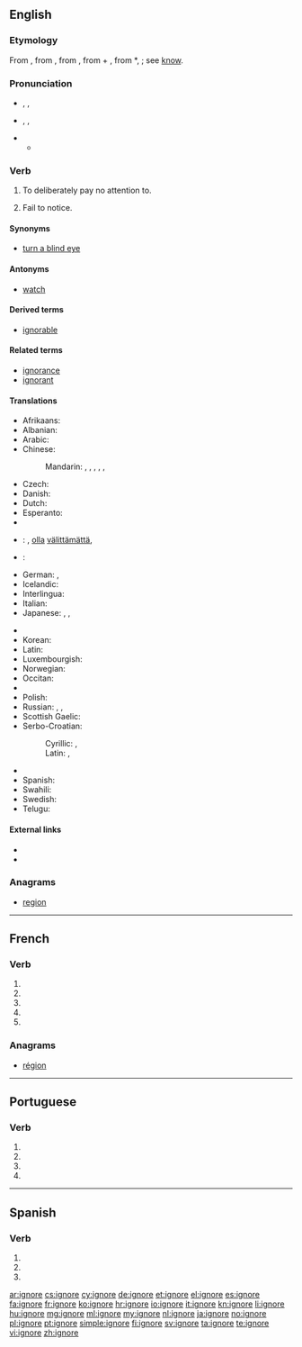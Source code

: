 {{also|ignoré}}
==English==

===Etymology===
From {{etyl|fr}} {{term|ignorer}}, from {{etyl|la}} {{term|ignorare||to have no knowledge of, mistake, take no notice of, ignore}}, from {{term|ignarus||not knowing}}, from {{term|in}} + {{term|gnarus||knowing}}, from *{{term||gnoscere}}, {{term|noscere}}; see [[know]].

===Pronunciation===
* {{a|RP}} {{enPR|ĭgnô'}}, {{IPA|/ɪɡˈnɔː/}}, {{X-SAMPA|/Ig"nO:/}}
* {{a|US}} {{enPR|ĭgnōr'}}, {{IPA|/ɪɡˈnoʊɹ/}}, {{X-SAMPA|/Ig"noUr\/}}
* {{audio|En-us-ignore.ogg|Audio (US)}}
** {{rhymes|ɔː(r)}}

===Verb===
{{en-verb|ignor|ing}}

# To deliberately pay no attention to.
# {{obsolete}} Fail to notice.

====Synonyms====
* [[turn a blind eye]]

====Antonyms====
* [[watch]]

====Derived terms====
* [[ignorable]]

====Related terms====
* [[ignorance]]
* [[ignorant]]

====Translations====
{{trans-top|to deliberately pay no attention to}}
* Afrikaans: {{t-|af|ignoreer}}
* Albanian: {{t-|sq|injoroj}}
* Arabic: {{t-|ar|تجاهل|tr=tajāhala}}
* Chinese:
*: Mandarin: {{t|cmn|忽視|sc=Hani}}, {{t|cmn|忽视|tr=hūshì|sc=Hani}}, {{t-|cmn|忽略|tr=hūlüè|sc=Hani}}, {{t|cmn|不理|tr=bù lǐ|sc=Hani}}, {{t-|cmn|不問|sc=Hani}}, {{t-|cmn|不问|tr=bù wèn|sc=Hani}}
* Czech: {{t+|cs|ignorovat}}
* Danish: {{t-|da|ignorere}}
* Dutch: {{t+|nl|negeren}}
* Esperanto: {{t+|eo|ignori}}
* {{trreq|fo}}
* {{ttbc|fi}}: {{t|fi|jättää huomiotta}}, [[olla]] [[välittää|välittämättä]], {{t-|fi|sivuttaa}} <!-- link as t-SOP if non-idiomatic; put marked word in |alt=; see [[User:Kephir/gadgets/xte#Translation_fixing]] -->
* {{ttbc|fr}}: {{t|fr|ne pas rendre compte de}} <!--note: "ignorer" is incorrect; this means "to be ignorant of", not "to ignore"-->
* German: {{t+|de|ignorieren}}, {{t+|de|missachten}}
* Icelandic: {{t-|is|hunsa}}
* Interlingua: {{t-|ia|ignorar}}
* Italian: {{t+|it|ignorare}}
* Japanese: {{t|ja|顧みない|tr=[[かえりみない]], kaeriminai|sc=Jpan}}, {{t-|ja|無視する|tr=mushi-suru}}, {{t-|ja|目をつぶる|tr=me-o tsuburu}}
{{trans-mid}}
* {{trreq|km}}
* Korean: {{t+|ko|무시하다|tr=musihada|sc=Hang}}
* Latin: {{t-|la|ignoro}}
* Luxembourgish: {{t-|lb|ignoréieren}}
* Norwegian: {{t-|no|ignorere}}
* Occitan: {{t+|oc|ignorar}}
* {{trreq|fa}}
* Polish: {{t+|pl|ignorować}}
* Russian: {{t+|ru|игнорировать|tr=ignorírovat'}}, {{t+|ru|пренебрегать|tr=prenebregát'}}, {{t-|ru|не принимать во внимание|tr=ne prinimát' vo vnimánije}}
* Scottish Gaelic: {{t-|gd|leig seachad}}
* Serbo-Croatian:
*: Cyrillic: {{t-|sh|игнорисати|tr=ignorisati|sc=Cyrl}}, {{t-|sh|игнорирати|tr=ignorirati|sc=Cyrl}}
*: Latin: {{t-|sh|ignorisati}}, {{t-|sh|ignorirati}}
* {{trreq|sk}}
* Spanish: {{t+|es|ignorar}}
* Swahili: {{t+|sw|puuza}}
* Swedish: {{t+|sv|ignorera}}
* Telugu: {{t|te|విస్మరించు|tr=vismariMcu|sc=Telu}}
{{trans-bottom}}

====External links====
* {{R:Webster 1913}}
* {{R:Century 1911}}

===Anagrams===
* [[region#English|region]]

----

==French==

===Verb===
{{fr-verb-form}}

# {{conjugation of|ignorer||1|s|pres|ind|lang=fr}}
# {{conjugation of|ignorer||3|s|pres|ind|lang=fr}}
# {{conjugation of|ignorer||1|s|pres|sub|lang=fr}}
# {{conjugation of|ignorer||3|s|pres|sub|lang=fr}}
# {{conjugation of|ignorer||2|s|imp|lang=fr}}

===Anagrams===
* [[région#French|région]]

----

==Portuguese==

===Verb===
{{pt-verb-form}}

# {{pt-verb form of|ignorar|ar|subjunctive|present|singular|first}}
# {{pt-verb form of|ignorar|ar|subjunctive|present|singular|third}}
# {{pt-verb form of|ignorar|ar|imperative|affirmative|singular|third|}}
# {{pt-verb form of|ignorar|ar|imperative|negative|singular|third|}}

----

==Spanish==

===Verb===
{{es-verb-form|ignorar}}

# {{es-verb form of|ending=ar|mood=subjunctive|tense=present|pers=1|number=singular|ignorar}}
# {{es-verb form of|ending=ar|mood=subjunctive|tense=present|pers=2|formal=yes|number=singular|ignorar}}
# {{es-verb form of|ending=ar|mood=subjunctive|tense=present|pers=3|number=singular|ignorar}}

[[ar:ignore]]
[[cs:ignore]]
[[cy:ignore]]
[[de:ignore]]
[[et:ignore]]
[[el:ignore]]
[[es:ignore]]
[[fa:ignore]]
[[fr:ignore]]
[[ko:ignore]]
[[hr:ignore]]
[[io:ignore]]
[[it:ignore]]
[[kn:ignore]]
[[li:ignore]]
[[hu:ignore]]
[[mg:ignore]]
[[ml:ignore]]
[[my:ignore]]
[[nl:ignore]]
[[ja:ignore]]
[[no:ignore]]
[[pl:ignore]]
[[pt:ignore]]
[[simple:ignore]]
[[fi:ignore]]
[[sv:ignore]]
[[ta:ignore]]
[[te:ignore]]
[[vi:ignore]]
[[zh:ignore]]